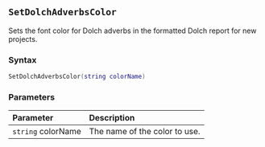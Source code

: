 ::: {.minipage data-latex="{\textwidth}"}
## `SetDolchAdverbsColor`

Sets the font color for Dolch adverbs in the formatted Dolch report for new projects.

### Syntax {-}

``` .lua
SetDolchAdverbsColor(string colorName)
```

### Parameters {-}

**Parameter** | **Description**
| :-- | :-- |
| `string` colorName | The name of the color to use. |
:::
